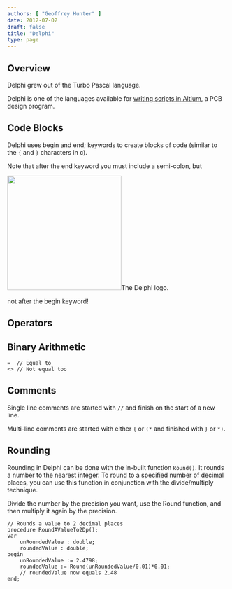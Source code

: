 ```yaml
---
authors: [ "Geoffrey Hunter" ]
date: 2012-07-02
draft: false
title: "Delphi"
type: page
---
```



## Overview

Delphi grew out of the Turbo Pascal language.

Delphi is one of the languages available for [writing scripts in Altium](/electronics/general/altium/altium-scripting-and-using-the-api/), a PCB design program.

## Code Blocks

Delphi uses begin and end; keywords to create blocks of code (similar to the `{` and `}` characters in c).

Note that after the end keyword you must include a semi-colon, but


<Image src={delphi_logo} width="261px">The Delphi logo.</Image>

not after the begin keyword!

## Operators

## Binary Arithmetic

```delphi    
=  // Equal to
<> // Not equal too
```

## Comments

Single line comments are started with `//` and finish on the start of a new line.

Multi-line comments are started with either `{` or `(*` and finished with `}` or `*)`.

## Rounding

Rounding in Delphi can be done with the in-built function `Round()`. It rounds a number to the nearest integer. To round to a specified number of decimal places, you can use this function in conjunction with the divide/multiply technique.

Divide the number by the precision you want, use the Round function, and then multiply it again by the precision.

```delphi    
// Rounds a value to 2 decimal places
procedure RoundAValueTo2Dp();
var
    unRoundedValue : double;
    roundedValue : double;
begin
    unRoundedValue := 2.4798;
    roundedValue := Round(unRoundedValue/0.01)*0.01;
    // roundedValue now equals 2.48
end;
```